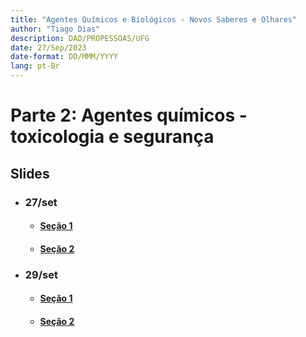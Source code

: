 ```yaml
---
title: "Agentes Químicos e Biológicos - Novos Saberes e Olhares"
author: "Tiago Dias"
description: DAD/PROPESSOAS/UFG
date: 27/Sep/2023
date-format: DD/MMM/YYYY
lang: pt-Br
---
```


# Parte 2: Agentes químicos - toxicologia e segurança

## Slides

- ### 27/set

    - #### [Seção 1](section1.qmd)
    - #### [Seção 2](section2.qmd)

- ### 29/set
    - #### [Seção 1](section3.qmd)
    - #### [Seção 2](section4.qmd)
    
